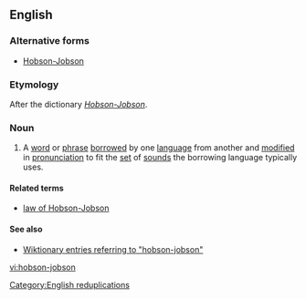 {{wikipedia|Hobson-Jobson}}
==English==

===Alternative forms===
* [[Hobson-Jobson]]

===Etymology===
After the dictionary [[w:Hobson-Jobson|''Hobson-Jobson'']].

===Noun===
{{en-noun|s}}

# A [[word]] or [[phrase]] [[borrow]]ed by one [[language]] from another and [[modify|modified]] in [[pronunciation]] to fit the [[set]] of [[sound]]s the borrowing language typically uses.

====Related terms====
* [[law of Hobson-Jobson]]

====See also====
* [http://en.wiktionary.org/w/index.php?title=Special%3ASearch&redirs=0&search=hobson-jobson&fulltext=Search&ns0=1&ns100=1&title=Special%3ASearch&advanced=1&fulltext=Advanced+search Wiktionary entries referring to "hobson-jobson"]

[[Category:English reduplications]]

[[vi:hobson-jobson]]